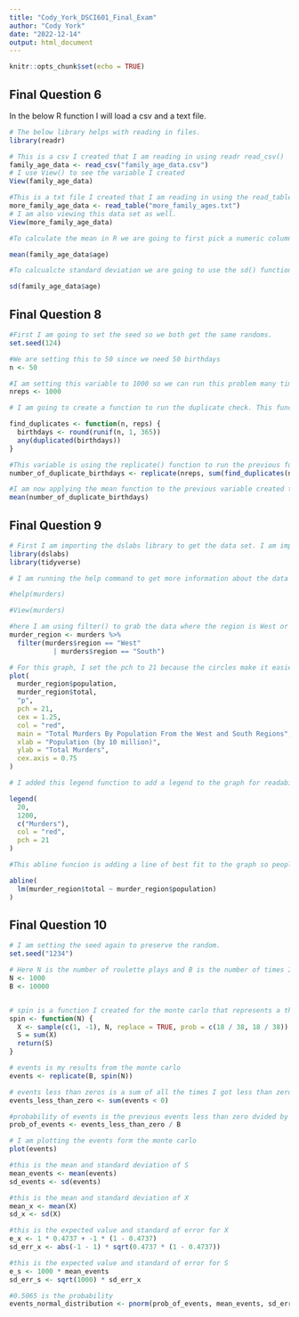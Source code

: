 ```yaml
---
title: "Cody_York_DSCI601_Final_Exam"
author: "Cody York"
date: "2022-12-14"
output: html_document
---
```


```r
knitr::opts_chunk$set(echo = TRUE)
```

## Final Question 6
In the below R function I will load a csv and a text file.

```r
# The below library helps with reading in files.
library(readr)

# This is a csv I created that I am reading in using readr read_csv()
family_age_data <- read_csv("family_age_data.csv")
# I use View() to see the variable I created
View(family_age_data)

#This is a txt file I created that I am reading in using the read_table() function from the readr package.
more_family_age_data <- read_table("more_family_ages.txt")
# I am also viewing this data set as well.
View(more_family_age_data)

#To calculate the mean in R we are going to first pick a numeric column in the data set using $ then the field name. For the mean we are going to get the mean of the age column using mean().

mean(family_age_data$age)

#To calcualcte standard deviation we are going to use the sd() function on the age data like before,

sd(family_age_data$age)
```

## Final Question 8

```r
#First I am going to set the seed so we both get the same randoms.
set.seed(124)

#We are setting this to 50 since we need 50 birthdays
n <- 50

#I am setting this variable to 1000 so we can run this problem many times. 
nreps <- 1000

# I am going to create a function to run the duplicate check. This function takes 1 parameters n which is the number of birthdays that need generated. The variable birthdays is getting randomly generated numbers from 1 to 365 then using the round function to make them whole numbers.

find_duplicates <- function(n, reps) {
  birthdays <- round(runif(n, 1, 365))
  any(duplicated(birthdays))
}

#This variable is using the replicate() function to run the previous function nreps number of times. I am then summing all the runs with duplicates to use the count later. This creates a data set for future use.
number_of_duplicate_birthdays <- replicate(nreps, sum(find_duplicates(n)))

#I am now applying the mean function to the previous variable created to see what probability is given. With this seed we end up with a probability of 96.4%
mean(number_of_duplicate_birthdays)

```

## Final Question 9

```r
# First I am importing the dslabs library to get the data set. I am importing tidyverse for the filter function.
library(dslabs)
library(tidyverse)

# I am running the help command to get more information about the data set. From the help documentation I know that this data set is regarding US Gun murders by state from the year 2010. This data came from FBI reports.

#help(murders)

#View(murders)

#here I am using filter() to grab the data where the region is West or South
murder_region <- murders %>%
  filter(murders$region == "West"
           | murders$region == "South")

# For this graph, I set the pch to 21 because the circles make it easier to see the bunched up dots. I set the cex to 1.25 because I wanted them a little bigger. I set the color to them to red to signify murder and I set the cex.axis to 0.75 to fit all teh numbers on the y-axis.
plot(
  murder_region$population,
  murder_region$total,
  "p",
  pch = 21,
  cex = 1.25,
  col = "red",
  main = "Total Murders By Population From the West and South Regions",
  xlab = "Population (by 10 million)",
  ylab = "Total Murders",
  cex.axis = 0.75
)

# I added this legend function to add a legend to the graph for readability. I made sure to use the same settings from the main graph so it will be easy to tell what is what.

legend(
  20,
  1200,
  c("Murders"),
  col = "red",
  pch = 21
)

#This abline funcion is adding a line of best fit to the graph so people can quickly see what the expected values are for each population.

abline(
  lm(murder_region$total ~ murder_region$population)
)

```

## Final Question 10


```r
# I am setting the seed again to preserve the random.
set.seed("1234")

# Here N is the number of roulette plays and B is the number of times I want the simulation ran.
N <- 1000
B <- 10000


# spin is a function I created for the monte carlo that represents a thousand roulette spins for the casino.
spin <- function(N) {
  X <- sample(c(1, -1), N, replace = TRUE, prob = c(18 / 38, 18 / 38))
  S = sum(X)
  return(S)
}

# events is my results from the monte carlo
events <- replicate(B, spin(N))

# events less than zeros is a sum of all the times I got less than zero form the simulation.
events_less_than_zero <- sum(events < 0)

#probability of events is the previous events less than zero dvided by the total number of events. 
prob_of_events <- events_less_than_zero / B

# I am plotting the events form the monte carlo
plot(events)

#this is the mean and standard deviation of S
mean_events <- mean(events)
sd_events <- sd(events)

#this is the mean and standard deviation of X
mean_x <- mean(X)
sd_x <- sd(X)

#this is the expected value and standard of error for X
e_x <- 1 * 0.4737 + -1 * (1 - 0.4737)
sd_err_x <- abs(-1 - 1) * sqrt(0.4737 * (1 - 0.4737))

#this is the expected value and standard of error for S
e_s <- 1000 * mean_events
sd_err_s <- sqrt(1000) * sd_err_x

#0.5065 is the probability
events_normal_distribution <- pnorm(prob_of_events, mean_events, sd_err_s)

```